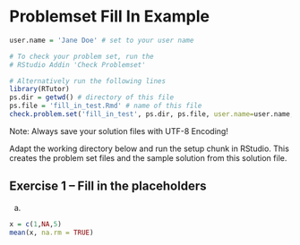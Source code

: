 # Problemset Fill In Example

```r

user.name = 'Jane Doe' # set to your user name

# To check your problem set, run the 
# RStudio Addin 'Check Problemset'

# Alternatively run the following lines
library(RTutor)
ps.dir = getwd() # directory of this file
ps.file = 'fill_in_test.Rmd' # name of this file
check.problem.set('fill_in_test', ps.dir, ps.file, user.name=user.name, reset=FALSE)
```


Note: Always save your solution files with UTF-8 Encoding!

Adapt the working directory below and run the setup chunk in RStudio. This creates the problem set files and the sample solution from this solution file.

## Exercise 1 -- Fill in the placeholders

a) 

```r
x = c(1,NA,5)
mean(x, na.rm = TRUE) 
```

